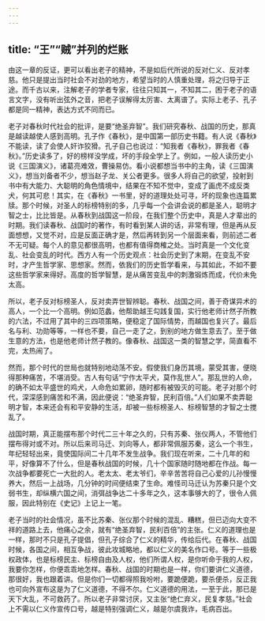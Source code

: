 ```yaml
---
---
---
```

title: “王”“贼”并列的烂账
---




由这一章的反证，更可以看出老子的精神，不是如后代所说的反对仁义、反对孝慈。他只是提出当时社会不对劲的地方，希望当时的人慎重处理，将之归导于正途。而千古以来，注解老子的学者专家，往往只知其一，不知其二，困于老子的语言文字，没有听出弦外之音，把老子误解得太厉害、太离谱了。实际上老子、孔子都是同一精神，表达方式不同而已。

老子对春秋时代社会的批评，是要“绝圣弃智”。我们研究春秋、战国的历史，那真是越读越使人感到高明。孔子作《春秋》，是中国第一部历史书籍。有人说《春秋》不能读，读了会使人奸诈狡猾。孔子自己也说过：“知我者《春秋》，罪我者《春秋》。”历史读多了，好的榜样没学成，坏的手段全学上了。例如，一般人读历史小说《三国演义》，诸葛亮难效，曹操易仿。看小说都想当书中的主角，读《三国演义》，想当刘备者不少，想当赵子龙、关公者更多。很多人将自己的欲望，投射到书中有大能力、大聪明的角色情境中，结果在不知不觉中，变成了画虎不成反类犬，何其可悲！其实，在《春秋》一书里，好的道理处处可寻，坏的现象也连篇累牍。那个时候，对圣人的标榜特别的多，几乎每一个会讲会说的都是圣人，聪明才智之士，比比皆是。从春秋到战国这一阶段，在我们整个历史中，真是人才辈出的时期。我们读春秋、战国时的著作，有时看到某人讲的话，非常有理，但是再从反面想想，又觉不对，应是反面正确才是，然后再转到另一个层面来看，则前述二者不无可疑。每个人的意见都很高明，也都有值得商榷之处。当时真是一个文化变乱、社会变乱的时代。西方人有一个历史观点：社会历史到了末期，在变乱不安时，才产生哲学家、思想家。然而，依我们的历史哲学看来，与其如此，不如不要这些哲学家来得好。高度的哲学智慧，是从痛苦变乱中的刺激锻炼而成，代价未免太高。

所以，老子反对标榜圣人，反对卖弄世智辨聪。春秋、战国之间，善于奇谋异术的高人，一个比一个高明。例如范蠡，他帮助越王勾践复国，实行他老师计然子所教的六法，不过用了其中的三四项策略，便稳定了国际情势，而越国也复兴了。最后名与利、功勋等等，一样也不要，自己一走了之，到别的地方做生意去了。至于做生意的方法，也是他老师计然子教的。像春秋、战国这一类的智慧之学，简直看不完，太热闹了。

然而，那个时代的世局也就特别地动荡不安。假使我们身历其境，蒙受其害，便晓得那种痛苦，不堪消受。古人有句话“宁作太平犬，莫作乱世人”。那乱世的人命，的确不如太平盛世的鸡犬，人命危如累卵，随时都有被毁灭的可能。老子对那个时代，深深感到痛苦和不满，因此便说：“绝圣弃智，民利百倍。”人们如果不卖弄聪明才智，本来还会有和平安静的生活，却被一些标榜圣人、标榜智慧的才智之士搅乱了。

战国时期，真正能摆布那个时代二三十年之久的，只有苏秦、张仪两人，不管他们摆布得对或不对。所以后来司马迁、刘向等人，都非常佩服苏秦，这么一个书生，年纪轻轻出来，竟使国际间二十几年不发生战争。我们现在听来，二十几年的和平，好像算不了什么，但是春秋战国的时候，几十个国家随时随地都在作战。每一次战争都要死亡一大批的人。老太太、老太爷们，辛辛苦苦将自己心爱的儿孙慢慢养大，然后一上战场，几分钟的时间便结束了生命。难怪司马迁认为苏秦只是个文弱书生，却纵横六国之间，消弭战争达二十多年之久，这本事够大的了，很令人佩服，因此特别在《史记》上记上一笔。

老子当时的社会情况，虽不比苏秦、张仪那个时候的混乱、糟糕，但已迈向大变不祥的道路上去，他痛心之余，就有“绝圣弃智，民利百倍”的主张。仁义的道理也是一样，那时不只是孔子提倡，但孔子综合了仁义的精华，传给后代。在春秋、战国时候，各国之间，相互争战，彼此攻城略地，都以仁义的美名作口号。等于一些极权政体，也是标榜民主、标榜自由及人权，他们所谓人权，是你听命于我的人权，我要你怎样，你便乖乖地怎样。春秋、战国的时期也是一样，你们要讲仁义道德，那很好，我也跟着讲。但是你们一切都得照我吩咐，要跪便跪，要杀便杀，反正我也可向外宣布这是为了仁义道德，不得不尔。仁义道德的用法，一至于此，那已是天下大乱，不可救药了。所以老子非常讨厌，又主张“绝仁弃义，民复孝慈。”社会上不需以仁义作宣传口号，越是特别强调仁义，越是尔虞我诈，毛病百出。